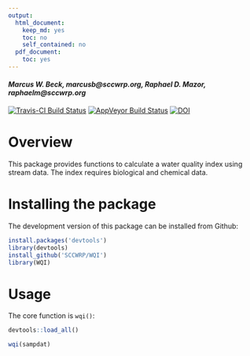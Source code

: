 ```yaml
---
output:
  html_document:
    keep_md: yes
    toc: no
    self_contained: no
  pdf_document:
    toc: yes
---
```


#### *Marcus W. Beck, marcusb@sccwrp.org, Raphael D. Mazor, raphaelm@sccwrp.org*

[![Travis-CI Build Status](https://travis-ci.org/SCCWRP/WQI.svg?branch=master)](https://travis-ci.org/SCCWRP/WQI)
 [![AppVeyor Build Status](https://ci.appveyor.com/api/projects/status/github/SCCWRP/WQI?branch=master&svg=true)](https://ci.appveyor.com/project/SCCWRP/WQI)
[![DOI](https://zenodo.org/badge/144910216.svg)](https://zenodo.org/badge/latestdoi/144910216) 
 
# Overview 

This package provides functions to calculate a water quality index using stream data.  The index requires biological and chemical data.

# Installing the package

The development version of this package can be installed from Github:

```r
install.packages('devtools')
library(devtools)
install_github('SCCWRP/WQI')
library(WQI)
```

# Usage

The core function is `wqi()`: 

```r
devtools::load_all()
```
```r
wqi(sampdat)
```

